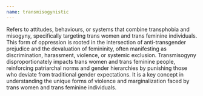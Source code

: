 ```yaml
---
name: transmisogynistic
---
```

Refers to attitudes, behaviours, or systems that combine transphobia and misogyny, specifically targeting trans women and trans feminine individuals. This form of oppression is rooted in the intersection of anti-transgender prejudice and the devaluation of femininity, often manifesting as discrimination, harassment, violence, or systemic exclusion. Transmisogyny disproportionately impacts trans women and trans feminine people, reinforcing patriarchal norms and gender hierarchies by punishing those who deviate from traditional gender expectations. It is a key concept in understanding the unique forms of violence and marginalization faced by trans women and trans feminine individuals.&#x20;
